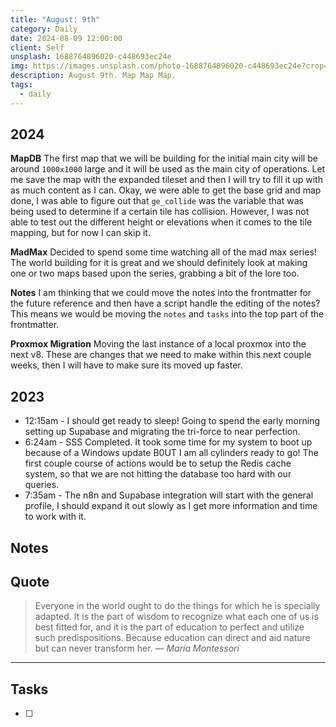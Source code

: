 ```yaml
---
title: "August: 9th"
category: Daily
date: 2024-08-09 12:00:00
client: Self
unsplash: 1688764896020-c448693ec24e
img: https://images.unsplash.com/photo-1688764896020-c448693ec24e?crop=entropy&cs=srgb&fm=jpg&ixid=MnwzNjM5Nzd8MHwxfHJhbmRvbXx8fHx8fHx8fDE2ODE3NDg2ODY&ixlib=rb-4.0.3&q=85
description: August 9th. Map Map Map.
tags:
  - daily
---
```


## 2024

**MapDB**
The first map that we will be building for the initial main city will be around `1000x1000` large and it will be used as the main city of operations.
Let me save the map with the expanded tileset and then I will try to fill it up with as much content as I can.
Okay, we were able to get the base grid and map done, I was able to figure out that `ge_collide` was the variable that was being used to determine if a certain tile has collision.
However, I was not able to test out the different height or elevations when it comes to the tile mapping, but for now I can skip it.

**MadMax**
Decided to spend some time watching all of the mad max series!
The world building for it is great and we should definitely look at making one or two maps based upon the series, grabbing a bit of the lore too.

**Notes**
I am thinking that we could move the notes into the frontmatter for the future reference and then have a script handle the editing of the notes?
This means we would be moving the `notes` and `tasks` into the top part of the frontmatter.

**Proxmox Migration**
Moving the last instance of a local proxmox into the next v8.
These are changes that we need to make within this next couple weeks, then I will have to make sure its moved up faster.

<Adsense />

## 2023

- 12:15am - I should get ready to sleep! Going to spend the early morning setting up Supabase and migrating the tri-force to near perfection.
- 6:24am - SSS Completed. It took some time for my system to boot up because of a Windows update B0UT I am all cylinders ready to go! The first couple course of actions would be to setup the Redis cache system, so that we are not hitting the database too hard with our queries. 
- 7:35am - The n8n and Supabase integration will start with the general profile, I should expand it out slowly as I get more information and time to work with it.

## Notes


## Quote

> Everyone in the world ought to do the things for which he is specially adapted. It is the part of wisdom to recognize what each one of us is best fitted for, and it is the part of education to perfect and utilize such predispositions. Because education can direct and aid nature but can never transform her.
> — <cite>Maria Montessori</cite>

---

## Tasks

- [ ]
